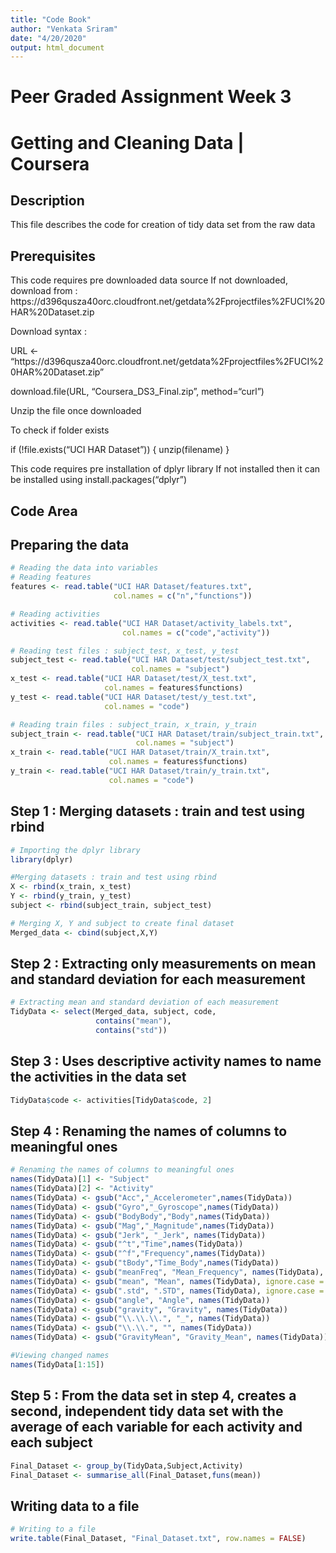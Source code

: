 ```yaml
---
title: "Code Book"
author: "Venkata Sriram"
date: "4/20/2020"
output: html_document
---
```

# Peer Graded Assignment Week 3 
# Getting and Cleaning Data | Coursera

## Description
This file describes the code for creation of tidy data set from the raw data

## Prerequisites

This code requires pre downloaded data source
If not downloaded, download from :
https://d396qusza40orc.cloudfront.net/getdata%2Fprojectfiles%2FUCI%20HAR%20Dataset.zip

Download syntax :

URL <- "https://d396qusza40orc.cloudfront.net/getdata%2Fprojectfiles%2FUCI%20HAR%20Dataset.zip"

download.file(URL, "Coursera_DS3_Final.zip", method="curl")

Unzip the file once downloaded

To check if folder exists

if (!file.exists("UCI HAR Dataset")) { 
  unzip(filename) 
}

This code requires pre installation of dplyr library
If not installed then it can be installed using install.packages("dplyr")

## Code Area

## Preparing the data

```r
# Reading the data into variables
# Reading features
features <- read.table("UCI HAR Dataset/features.txt",
                       col.names = c("n","functions"))

# Reading activities
activities <- read.table("UCI HAR Dataset/activity_labels.txt",
                         col.names = c("code","activity"))

# Reading test files : subject_test, x_test, y_test
subject_test <- read.table("UCI HAR Dataset/test/subject_test.txt",
                           col.names = "subject")
x_test <- read.table("UCI HAR Dataset/test/X_test.txt",
                     col.names = features$functions)
y_test <- read.table("UCI HAR Dataset/test/y_test.txt",
                     col.names = "code")

# Reading train files : subject_train, x_train, y_train
subject_train <- read.table("UCI HAR Dataset/train/subject_train.txt",
                            col.names = "subject")
x_train <- read.table("UCI HAR Dataset/train/X_train.txt",
                      col.names = features$functions)
y_train <- read.table("UCI HAR Dataset/train/y_train.txt",
                      col.names = "code")


```

## Step 1 : Merging datasets : train and test using rbind

```r
# Importing the dplyr library
library(dplyr)

#Merging datasets : train and test using rbind
X <- rbind(x_train, x_test)
Y <- rbind(y_train, y_test)
subject <- rbind(subject_train, subject_test)

# Merging X, Y and subject to create final dataset
Merged_data <- cbind(subject,X,Y)

```


## Step 2 : Extracting only measurements on mean and standard deviation for each measurement

```r
# Extracting mean and standard deviation of each measurement
TidyData <- select(Merged_data, subject, code,
                   contains("mean"),
                   contains("std"))

```


## Step 3 : Uses descriptive activity names to name the activities in the data set

```r
TidyData$code <- activities[TidyData$code, 2]
```


## Step 4 : Renaming the names of columns to meaningful ones

```r
# Renaming the names of columns to meaningful ones
names(TidyData)[1] <- "Subject"
names(TidyData)[2] <- "Activity"
names(TidyData) <- gsub("Acc","_Accelerometer",names(TidyData))
names(TidyData) <- gsub("Gyro","_Gyroscope",names(TidyData))
names(TidyData) <- gsub("BodyBody","Body",names(TidyData))
names(TidyData) <- gsub("Mag","_Magnitude",names(TidyData))
names(TidyData) <- gsub("Jerk", "_Jerk", names(TidyData))
names(TidyData) <- gsub("^t","Time",names(TidyData))
names(TidyData) <- gsub("^f","Frequency",names(TidyData))
names(TidyData) <- gsub("tBody","Time_Body",names(TidyData))
names(TidyData) <- gsub("meanFreq", "Mean_Frequency", names(TidyData), ignore.case = TRUE)
names(TidyData) <- gsub("mean", "Mean", names(TidyData), ignore.case = TRUE)
names(TidyData) <- gsub(".std", ".STD", names(TidyData), ignore.case = TRUE)
names(TidyData) <- gsub("angle", "Angle", names(TidyData))
names(TidyData) <- gsub("gravity", "Gravity", names(TidyData))
names(TidyData) <- gsub("\\.\\.\\.", "_", names(TidyData))
names(TidyData) <- gsub("\\.\\.", "", names(TidyData))
names(TidyData) <- gsub("GravityMean", "Gravity_Mean", names(TidyData))

#Viewing changed names
names(TidyData[1:15])
```

## Step 5 : From the data set in step 4, creates a second, independent tidy data set with the average of each variable for each activity and each subject

```r
Final_Dataset <- group_by(TidyData,Subject,Activity)
Final_Dataset <- summarise_all(Final_Dataset,funs(mean))

```

## Writing data to a file

```r
# Writing to a file
write.table(Final_Dataset, "Final_Dataset.txt", row.names = FALSE)
```

